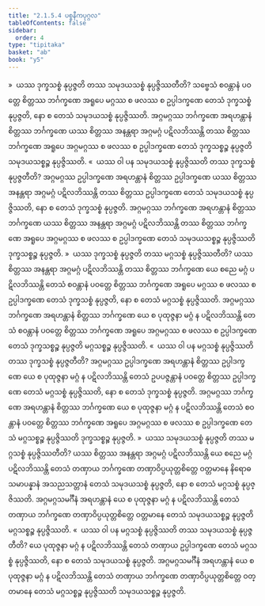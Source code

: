 ```yaml
---
title: "2.1.5.4 ပစ္စနီကပုဂ္ဂလ"
tableOfContents: false
sidebar:
  order: 4
type: "tipitaka"
basket: "ab"
book: "y5"
---
```



<DynamicBreadcrumb />

<Division number="73" book="y5" e="ch" v="33" p="228">

<Paragraph number="419" book="y5">
»  ယဿ ဒုက္ခသစ္စံ နုပ္ပဇ္ဇတိ တဿ သမုဒယသစ္စံ နုပ္ပဇ္ဇိဿတီတိ?
</Paragraph>

<Paragraph number="420" book="y5">
သဗ္ဗေသံ စဝန္တာနံ ပဝတ္တေ စိတ္တဿ ဘင်္ဂက္ခဏေ အရူပေ မဂ္ဂဿ စ ဖလဿ စ ဥပ္ပါဒက္ခဏေ တေသံ ဒုက္ခသစ္စံ နုပ္ပဇ္ဇတိ, နော စ တေသံ သမုဒယသစ္စံ နုပ္ပဇ္ဇိဿတိ. အဂ္ဂမဂ္ဂဿ ဘင်္ဂက္ခဏေ အရဟန္တာနံ စိတ္တဿ ဘင်္ဂက္ခဏေ ယဿ စိတ္တဿ အနန္တရာ အဂ္ဂမဂ္ဂံ ပဋိလဘိဿန္တိ တဿ စိတ္တဿ ဘင်္ဂက္ခဏေ အရူပေ အဂ္ဂမဂ္ဂဿ စ ဖလဿ စ ဥပ္ပါဒက္ခဏေ တေသံ ဒုက္ခသစ္စဉ္စ နုပ္ပဇ္ဇတိ သမုဒယသစ္စဉ္စ နုပ္ပဇ္ဇိဿတိ.
</Paragraph>

<Paragraph number="421" book="y5">
«  ယဿ ဝါ ပန သမုဒယသစ္စံ နုပ္ပဇ္ဇိဿတိ တဿ ဒုက္ခသစ္စံ နုပ္ပဇ္ဇတီတိ?
</Paragraph>

<Paragraph number="422" book="y5">
အဂ္ဂမဂ္ဂဿ ဥပ္ပါဒက္ခဏေ အရဟန္တာနံ စိတ္တဿ ဥပ္ပါဒက္ခဏေ ယဿ စိတ္တဿ အနန္တရာ အဂ္ဂမဂ္ဂံ ပဋိလဘိဿန္တိ တဿ စိတ္တဿ ဥပ္ပါဒက္ခဏေ တေသံ သမုဒယသစ္စံ နုပ္ပဇ္ဇိဿတိ, နော စ တေသံ ဒုက္ခသစ္စံ နုပ္ပဇ္ဇတိ. အဂ္ဂမဂ္ဂဿ ဘင်္ဂက္ခဏေ အရဟန္တာနံ စိတ္တဿ ဘင်္ဂက္ခဏေ ယဿ စိတ္တဿ အနန္တရာ အဂ္ဂမဂ္ဂံ ပဋိလဘိဿန္တိ တဿ စိတ္တဿ ဘင်္ဂက္ခဏေ အရူပေ အဂ္ဂမဂ္ဂဿ စ ဖလဿ စ ဥပ္ပါဒက္ခဏေ တေသံ သမုဒယသစ္စဉ္စ နုပ္ပဇ္ဇိဿတိ ဒုက္ခသစ္စဉ္စ နုပ္ပဇ္ဇတိ.
</Paragraph>

<Paragraph number="423" book="y5">
»  ယဿ ဒုက္ခသစ္စံ နုပ္ပဇ္ဇတိ တဿ မဂ္ဂသစ္စံ နုပ္ပဇ္ဇိဿတီတိ?
</Paragraph>

<Paragraph number="424" book="y5">
ယဿ စိတ္တဿ အနန္တရာ အဂ္ဂမဂ္ဂံ ပဋိလဘိဿန္တိ တဿ စိတ္တဿ ဘင်္ဂက္ခဏေ ယေ စညေ မဂ္ဂံ ပဋိလဘိဿန္တိ တေသံ စဝန္တာနံ ပဝတ္တေ စိတ္တဿ ဘင်္ဂက္ခဏေ အရူပေ မဂ္ဂဿ စ ဖလဿ စ ဥပ္ပါဒက္ခဏေ တေသံ ဒုက္ခသစ္စံ နုပ္ပဇ္ဇတိ, နော စ တေသံ မဂ္ဂသစ္စံ နုပ္ပဇ္ဇိဿတိ. အဂ္ဂမဂ္ဂဿ ဘင်္ဂက္ခဏေ အရဟန္တာနံ စိတ္တဿ ဘင်္ဂက္ခဏေ ယေ စ ပုထုဇ္ဇနာ မဂ္ဂံ န ပဋိလဘိဿန္တိ တေသံ စဝန္တာနံ ပဝတ္တေ စိတ္တဿ ဘင်္ဂက္ခဏေ အရူပေ အဂ္ဂမဂ္ဂဿ စ ဖလဿ စ ဥပ္ပါဒက္ခဏေ တေသံ ဒုက္ခသစ္စဉ္စ နုပ္ပဇ္ဇတိ မဂ္ဂသစ္စဉ္စ နုပ္ပဇ္ဇိဿတိ.
</Paragraph>

<Paragraph number="425" book="y5">
«  ယဿ ဝါ ပန မဂ္ဂသစ္စံ နုပ္ပဇ္ဇိဿတိ တဿ ဒုက္ခသစ္စံ နုပ္ပဇ္ဇတီတိ?
</Paragraph>

<Paragraph number="426" book="y5">
အဂ္ဂမဂ္ဂဿ ဥပ္ပါဒက္ခဏေ အရဟန္တာနံ စိတ္တဿ ဥပ္ပါဒက္ခဏေ ယေ စ ပုထုဇ္ဇနာ မဂ္ဂံ န ပဋိလဘိဿန္တိ တေသံ ဥပပဇ္ဇန္တာနံ ပဝတ္တေ စိတ္တဿ ဥပ္ပါဒက္ခဏေ တေသံ မဂ္ဂသစ္စံ နုပ္ပဇ္ဇိဿတိ, နော စ တေသံ ဒုက္ခသစ္စံ နုပ္ပဇ္ဇတိ. အဂ္ဂမဂ္ဂဿ ဘင်္ဂက္ခဏေ အရဟန္တာနံ စိတ္တဿ ဘင်္ဂက္ခဏေ ယေ စ ပုထုဇ္ဇနာ မဂ္ဂံ န ပဋိလဘိဿန္တိ တေသံ စဝန္တာနံ ပဝတ္တေ စိတ္တဿ ဘင်္ဂက္ခဏေ အရူပေ အဂ္ဂမဂ္ဂဿ စ ဖလဿ စ ဥပ္ပါဒက္ခဏေ တေသံ မဂ္ဂသစ္စဉ္စ နုပ္ပဇ္ဇိဿတိ ဒုက္ခသစ္စဉ္စ နုပ္ပဇ္ဇတိ.
</Paragraph>

</Division>
<Division number="74" book="y5" e="ch" v="33" p="229">

<Paragraph number="427" book="y5">
»  ယဿ သမုဒယသစ္စံ နုပ္ပဇ္ဇတိ တဿ မဂ္ဂသစ္စံ နုပ္ပဇ္ဇိဿတီတိ?
</Paragraph>

<Paragraph number="428" book="y5">
ယဿ စိတ္တဿ အနန္တရာ အဂ္ဂမဂ္ဂံ ပဋိလဘိဿန္တိ ယေ စညေ မဂ္ဂံ ပဋိလဘိဿန္တိ တေသံ တဏှာယ ဘင်္ဂက္ခဏေ တဏှာဝိပ္ပယုတ္တစိတ္တေ ဝတ္တမာနေ နိရောဓသမာပန္နာနံ အသညသတ္တာနံ တေသံ သမုဒယသစ္စံ နုပ္ပဇ္ဇတိ, နော စ တေသံ မဂ္ဂသစ္စံ နုပ္ပဇ္ဇိဿတိ. အဂ္ဂမဂ္ဂသမင်္ဂီနံ အရဟန္တာနံ ယေ စ ပုထုဇ္ဇနာ မဂ္ဂံ န ပဋိလဘိဿန္တိ တေသံ တဏှာယ ဘင်္ဂက္ခဏေ တဏှာဝိပ္ပယုတ္တစိတ္တေ ဝတ္တမာနေ တေသံ သမုဒယသစ္စဉ္စ နုပ္ပဇ္ဇတိ မဂ္ဂသစ္စဉ္စ နုပ္ပဇ္ဇိဿတိ.
</Paragraph>

<Paragraph number="429" book="y5">
«  ယဿ ဝါ ပန မဂ္ဂသစ္စံ နုပ္ပဇ္ဇိဿတိ တဿ သမုဒယသစ္စံ နုပ္ပဇ္ဇတီတိ?
</Paragraph>

<Paragraph number="430" book="y5">
ယေ ပုထုဇ္ဇနာ မဂ္ဂံ န ပဋိလဘိဿန္တိ တေသံ တဏှာယ ဥပ္ပါဒက္ခဏေ တေသံ မဂ္ဂသစ္စံ နုပ္ပဇ္ဇိဿတိ, နော စ တေသံ သမုဒယသစ္စံ နုပ္ပဇ္ဇတိ. အဂ္ဂမဂ္ဂသမင်္ဂီနံ အရဟန္တာနံ ယေ စ ပုထုဇ္ဇနာ မဂ္ဂံ န ပဋိလဘိဿန္တိ တေသံ တဏှာယ ဘင်္ဂက္ခဏေ တဏှာဝိပ္ပယုတ္တစိတ္တေ ဝတ္တမာနေ တေသံ မဂ္ဂသစ္စဉ္စ နုပ္ပဇ္ဇိဿတိ သမုဒယသစ္စဉ္စ နုပ္ပဇ္ဇတိ.
</Paragraph>
</Division>